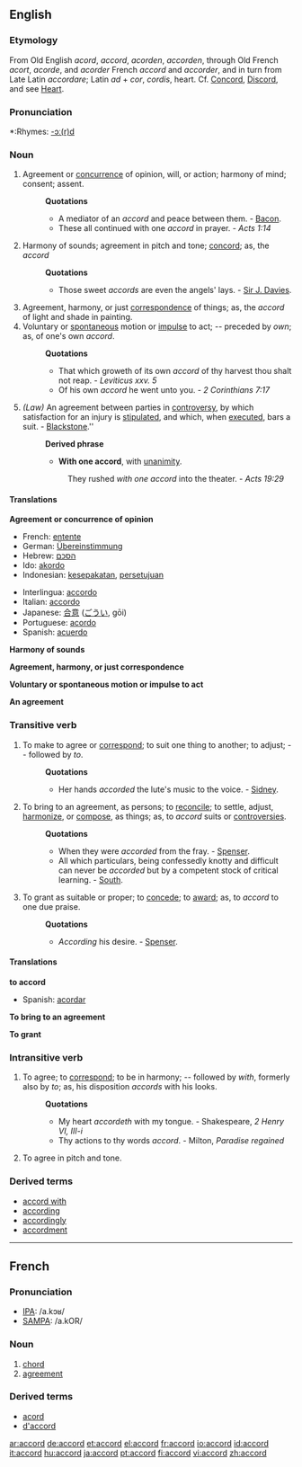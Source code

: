{{see|Accord}}
==English==
===Etymology===
From Old English ''acord'', ''accord'', ''acorden'', ''accorden'', through Old French ''acort'', ''acorde'', and ''acorder'' French ''accord'' and ''accorder'', and in turn from Late Latin ''accordare''; Latin ''ad'' + ''cor'', ''cordis'', heart. Cf. [[Concord]], [[Discord]], and see [[Heart]].

===Pronunciation===
*:Rhymes: [[Rhymes:English:-ɔː(r)d|-ɔː(r)d]]

===Noun===
#Agreement or [[concurrence]] of opinion, will, or action; harmony of mind; consent; assent.
#:'''Quotations'''
#:*A mediator of an ''accord'' and peace between them. - [[Bacon]].
#:*These all continued with one ''accord'' in prayer. - ''Acts 1:14'' 
#Harmony of sounds; agreement in pitch and tone; [[concord]]; as, the ''accord''
#:'''Quotations'''
#:*Those sweet ''accords'' are even the angels' lays. - [[Sir J. Davies]].
#Agreement, harmony, or just [[correspondence]] of things; as, the ''accord'' of light and shade in painting.
#Voluntary or [[spontaneous]] motion or [[impulse]] to act; -- preceded by ''own''; as, of one's own ''accord''.
#:'''Quotations'''
#:*That which groweth of its own ''accord'' of thy harvest thou shalt not reap. -  ''Leviticus xxv. 5''
#:*Of his own ''accord'' he went unto you. - ''2 Corinthians 7:17''
#''(Law)'' An agreement between parties in [[controversy]], by which satisfaction for an injury is [[stipulated]], and which, when [[executed]], bars a suit. - [[Blackstone]].''
#:'''Derived phrase'''
#:*'''With one accord''', with [[unanimity]].
#::They rushed ''with one accord'' into the theater. - ''Acts 19:29''

====Translations====
'''Agreement or concurrence of opinion'''
{{top}}
* French: [[entente]]
* German: [[Übereinstimmung]]
* Hebrew: [[הסכם]]
* Ido: [[akordo]]
* Indonesian: [[sepakat|kesepakatan]], [[setuju|persetujuan]]
{{mid}}
* Interlingua: [[accordo]]
* Italian: [[accordo]]
* Japanese: [[合意]] ([[ごうい]], gōi)
* Portuguese: [[acordo]] 
* Spanish: [[acuerdo]]
{{bottom}}

'''Harmony of sounds'''
{{top}}
{{mid}}
{{bottom}}

'''Agreement, harmony, or just correspondence'''
{{top}}
{{mid}}
{{bottom}}

'''Voluntary or spontaneous motion or impulse to act'''
{{top}}
{{mid}}
{{bottom}}

'''An agreement'''
{{top}}
{{mid}}
{{bottom}}

===Transitive verb===
{{en-verb}}

#To make to agree or [[correspond]]; to suit one thing to another; to adjust; -- followed by ''to''.
#:'''Quotations'''
#:*Her hands ''accorded'' the lute's music to the voice. - [[Sidney]].
#To bring to an agreement, as persons; to [[reconcile]]; to settle, adjust, [[harmonize]], or [[compose]], as things; as, to ''accord'' suits or [[controversies]].
#:'''Quotations'''
#:*When they were ''accorded'' from the fray. - [[Spenser]].
#:*All which particulars, being confessedly knotty and difficult can never be ''accorded'' but by a competent stock of critical learning. - [[South]].
#To grant as suitable or proper; to [[concede]]; to [[award]]; as, to ''accord'' to one due praise.
#:'''Quotations'''
#:*''According'' his desire. - [[Spenser]].

====Translations====
'''to accord'''
{{top}}
* Spanish: [[acordar]]
{{mid}}
{{bottom}}

'''To bring to an agreement'''
{{top}}
{{mid}}
{{bottom}}

'''To grant'''
{{top}}
{{mid}}
{{bottom}}

===Intransitive verb===
#To agree; to [[correspond]]; to be in harmony; -- followed by ''with'', formerly also by ''to''; as, his disposition ''accords'' with his looks.
#:'''Quotations'''
#:*My heart ''accordeth'' with my tongue. - Shakespeare, ''2 Henry VI, III-i''
#:*Thy actions to thy words ''accord''. - Milton, ''Paradise regained''
#To agree in pitch and tone.
===Derived terms===
*[[accord with]]
*[[according]]
*[[accordingly]]
*[[accordment]]

----

==French==

===Pronunciation===
*[[w:IPA|IPA]]: /a.kɔʁ/
*[[w:SAMPA|SAMPA]]: /a.kOR/

===Noun===
# [[chord]]
# [[agreement]]
===Derived terms===
*[[acord]]
*[[d'accord]]

[[ar:accord]]
[[de:accord]]
[[et:accord]]
[[el:accord]]
[[fr:accord]]
[[io:accord]]
[[id:accord]]
[[it:accord]]
[[hu:accord]]
[[ja:accord]]
[[pt:accord]]
[[fi:accord]]
[[vi:accord]]
[[zh:accord]]